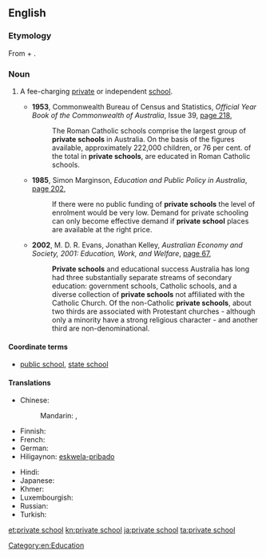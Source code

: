 ==English==

===Etymology===
From {{term|private|lang=en}} + {{term|school|lang=en}}.

===Noun===
{{en-noun|head = [[private]] [[school]]}}

# {{context|Canada|UK|Australia|lang=en}} A fee-charging [[private]] or independent [[school]].
#* '''1953''', Commonwealth Bureau of Census and Statistics, ''Official Year Book of the Commonwealth of Australia'', Issue 39, [http://books.google.com.au/books?id=jggvAQAAIAAJ&q=%22private+school%22|%22private+schools%22+australia+-intitle:%22%22+-inauthor:%22%22&dq=%22private+school%22|%22private+schools%22+australia+-intitle:%22%22+-inauthor:%22%22&hl=en&sa=X&ei=Q3HuT93nF5C0iQfbs4mfDQ&redir_esc=y page 218],
#*: The Roman Catholic schools comprise the largest group of '''private schools''' in Australia. On the basis of the figures available, approximately 222,000 children, or 76 per cent. of the total in '''private schools''', are educated in Roman Catholic schools.
#* '''1985''', Simon Marginson, ''Education and Public Policy in Australia'', [http://books.google.com.au/books?id=3aa2NzfbGTsC&pg=PA202&dq=%22private+school%22|%22private+schools%22+australia+-intitle:%22%22+-inauthor:%22%22&hl=en&sa=X&ei=Q3HuT93nF5C0iQfbs4mfDQ&redir_esc=y#v=onepage&q=%22private%20school%22|%22private%20schools%22%20australia%20-intitle%3A%22%22%20-inauthor%3A%22%22&f=false page 202],
#*: If there were no public funding of '''private schools''' the level of enrolment would be very low. Demand for private schooling can only become effective demand if '''private school''' places are available at the right price.
#* '''2002''', M. D. R. Evans, Jonathan Kelley, ''Australian Economy and Society, 2001: Education, Work, and Welfare'', [http://books.google.com.au/books?id=67QUAdrmudAC&pg=PA67&dq=%22private+school%22|%22private+schools%22+australia+-intitle:%22%22+-inauthor:%22%22&hl=en&sa=X&ei=Q3HuT93nF5C0iQfbs4mfDQ&redir_esc=y#v=onepage&q=%22private%20school%22|%22private%20schools%22%20australia%20-intitle%3A%22%22%20-inauthor%3A%22%22&f=false page 67],
#*: '''Private schools''' and educational success Australia has long had three substantially separate streams of secondary education: government schools, Catholic schools, and a diverse collection of '''private schools''' not affiliated with the Catholic Church. Of the non-Catholic '''private schools''', about two thirds are associated with Protestant churches - although only a minority have a strong religious character - and another third are non-denominational.

====Coordinate terms====
* [[public school]], [[state school]]

====Translations====
{{trans-top|fee charging school}}
* Chinese:
*: Mandarin: {{t+|cmn|私立學校|sc=Hani}}, {{t|cmn|私立学校|tr=sīlì xuéxiào|sc=Hani}}
* Finnish: {{t|fi|yksityiskoulu}}
* French: {{t|fr|école privée|f}}
* German: {{t+|de|Privatschule|f}}
* Hiligaynon: [[eskwela-pribado]]
{{trans-mid}}
* Hindi: {{t|hi|प्राइवेट स्कूल|m|tr=prā'iveṭ skūl|sc=Deva}}
* Japanese: {{t|ja|私立学校|tr=しりつがっこう, shiritsu gakkō|sc=Jpan}}
* Khmer: {{t|km|សាលាឯកជន|tr=sala aek jon|sc=Khmr}}
* Luxembourgish: {{t|lb|Privatschoul|f}}
* Russian: {{t|ru|частная школа|f|tr=částnaja škóla|sc=Cyrl}}
* Turkish: {{t+|tr|özel okul}}
{{trans-bottom}}

[[Category:en:Education]]

[[et:private school]]
[[kn:private school]]
[[ja:private school]]
[[ta:private school]]